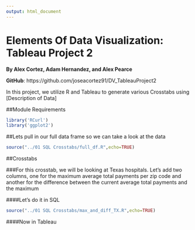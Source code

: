 ```yaml
---
output: html_document
---
```

Elements Of Data Visualization: Tableau Project 2
===
__By Alex Cortez, Adam Hernandez, and Alex Pearce__

__GitHub__: https://github.com/joseacortez91/DV_TableauProject2

In this project, we utilize R and Tableau to generate various Crosstabs using [Description of Data]

##Module Requirements

```r
library('RCurl')
library('ggplot2')
```

##Lets pull in our full data frame so we can take a look at the data
```r
source("../01 SQL Crosstabs/full_df.R",echo=TRUE)
```

##Crosstabs

###For this crosstab, we will be looking at Texas hospitals. Let's add two columns, one for the maximum average total payments per zip code and another for the difference between the current average total payments and the maximum

####Let's do it in SQL
```r
source("../01 SQL Crosstabs/max_and_diff_TX.R",echo=TRUE)
```

####Now in Tableau
